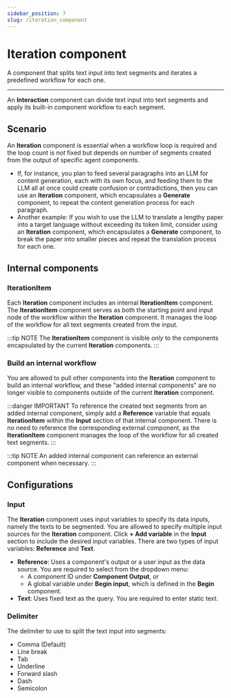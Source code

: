 ---
sidebar_position: 7
slug: /iteration_component
---

# Iteration component

A component that splits text input into text segments and iterates a predefined workflow for each one.

---

An **Interaction** component can divide text input into text segments and apply its built-in component workflow to each segment. 


## Scenario

An **Iteration** component is essential when a workflow loop is required and the loop count is *not* fixed but depends on number of segments created from the output of specific agent components. 

- If, for instance, you plan to feed several paragraphs into an LLM for content generation, each with its own focus, and feeding them to the LLM all at once could create confusion or contradictions, then you can use an **Iteration** component, which encapsulates a **Generate** component, to repeat the content generation process for each paragraph.
- Another example: If you wish to use the LLM to translate a lengthy paper into a target language without exceeding its token limit, consider using an **Iteration** component, which encapsulates a **Generate** component, to break the paper into smaller pieces and repeat the translation process for each one.

## Internal components

### IterationItem

Each **Iteration** component includes an internal **IterationItem** component. The **IterationItem** component serves as both the starting point and input node of the workflow within the **Iteration** component. It manages the loop of the workflow for all text segments created from the input.

:::tip NOTE
The **IterationItem** component is visible *only* to the components encapsulated by the current **Iteration** components.
:::

### Build an internal workflow 

You are allowed to pull other components into the **Iteration** component to build an internal workflow, and these "added internal components" are no longer visible to components outside of the current **Iteration** component.

:::danger IMPORTANT
To reference the created text segments from an added internal component, simply add a **Reference** variable that equals **IterationItem** within the **Input** section of that internal component. There is no need to reference the corresponding external component, as the **IterationItem** component manages the loop of the workflow for all created text segments. 
:::

:::tip NOTE
An added internal component can reference an external component when necessary.
:::

## Configurations

### Input

The **Iteration** component uses input variables to specify its data inputs, namely the texts to be segmented. You are allowed to specify multiple input sources for the **Iteration** component. Click **+ Add variable** in the **Input** section to include the desired input variables. There are two types of input variables: **Reference** and **Text**.

- **Reference**: Uses a component's output or a user input as the data source. You are required to select from the dropdown menu:
  - A component ID under **Component Output**, or 
  - A global variable under **Begin input**, which is defined in the **Begin** component.
- **Text**: Uses fixed text as the query. You are required to enter static text.

### Delimiter

The delimiter to use to split the text input into segments:

- Comma (Default)
- Line break
- Tab
- Underline
- Forward slash
- Dash
- Semicolon